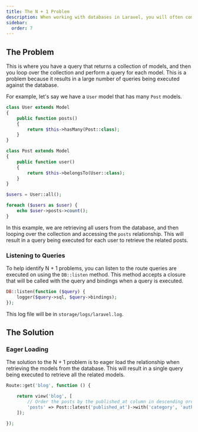 ---
title: The N + 1 Problem
description: When working with databases in Laravel, you will often come across the N + 1 problem.
sidebar:
  order: 7
---

## The Problem 
This is where you have a query that returns a collection of models, and then you loop over the collection and perform a query for each model. 
This is a problem because it results in a large number of queries being executed against the database.

For example, let's say we have a `User` model that has many `Post` models.
    
```php
class User extends Model
{
    public function posts()
    {
        return $this->hasMany(Post::class);
    }
}
```

```php
class Post extends Model
{
    public function user()
    {
        return $this->belongsTo(User::class);
    }
}
```

```php
$users = User::all();

foreach ($users as $user) {
    echo $user->posts->count();
}
```

In this example, we are retrieving all users from the database, and then looping over the collection and accessing the `posts` relationship.
This will result in a query being executed for each user to retrieve the related posts.

### Listening to Queries

To help identify N + 1 problems, you can listen to the route queries are executed on using the `DB::listen` method.
This method accepts a closure that will be called with the query and bindings when a query is executed.

```php
DB::listen(function ($query) {
    logger($query->sql, $query->bindings);
});
```

This log file will be in `storage/logs/laravel.log`.

## The Solution

### Eager Loading

The solution to the N + 1 problem is to eager load the relationship when retrieving the models from the database.
This will result in a single query being executed to retrieve all the related models.

```php
Route::get('blog', function () {

    return view('blog', [
        // Order the posts by the published_at column in descending order
        'posts' => Post::latest('published_at')->with('category', 'author')->get()
    ]);

});

```

